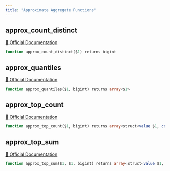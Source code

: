 ```yaml
---
title: "Approximate Aggregate Functions"
---
```


## approx_count_distinct
[🔗 Official Documentation](#https://cloud.google.com/bigquery/docs/reference/standard-sql/approximate_aggregate_functions#approx_count_distinct)

```sql
function approx_count_distinct($1) returns bigint
```


## approx_quantiles
[🔗 Official Documentation](#https://cloud.google.com/bigquery/docs/reference/standard-sql/approximate_aggregate_functions#approx_quantiles)

```sql
function approx_quantiles($1, bigint) returns array<$1>
```


## approx_top_count
[🔗 Official Documentation](#https://cloud.google.com/bigquery/docs/reference/standard-sql/approximate_aggregate_functions#approx_top_count)

```sql
function approx_top_count($1, bigint) returns array<struct<value $1, count bigint>>
```


## approx_top_sum
[🔗 Official Documentation](#https://cloud.google.com/bigquery/docs/reference/standard-sql/approximate_aggregate_functions#approx_top_sum)

```sql
function approx_top_sum($1, $1, bigint) returns array<struct<value $1, sum $1>>
```



